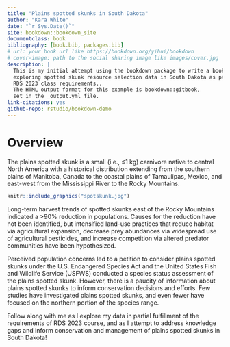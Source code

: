 ```yaml
--- 
title: "Plains spotted skunks in South Dakota"
author: "Kara White"
date: "`r Sys.Date()`"
site: bookdown::bookdown_site
documentclass: book
bibliography: [book.bib, packages.bib]
# url: your book url like https://bookdown.org/yihui/bookdown
# cover-image: path to the social sharing image like images/cover.jpg
description: |
  This is my initial attempt using the bookdown package to write a book website
  exploring spotted skunk resource selection data in South Dakota as part of the
  RDS 2023 class requirements..
  The HTML output format for this example is bookdown::gitbook,
  set in the _output.yml file.
link-citations: yes
github-repo: rstudio/bookdown-demo
---
```


# Overview {-}

The plains spotted skunk is a small (i.e., ≤1 kg) carnivore native to central North America with a historical distribution extending from the southern plains of Manitoba, Canada to the coastal plains of Tamaulipas, Mexico, and east-west from the Mississippi River to the Rocky Mountains. 

```r

knitr::include_graphics("spotskunk.jpg")

```

Long-term harvest trends of spotted skunks east of the Rocky Mountains indicated a >90% reduction in populations. Causes for the reduction have not been identified, but intensified land-use practices that reduce habitat via agricultural expansion, decrease prey abundances via widespread use of agricultural pesticides, and increase competition via altered predator communities have been hypothesized. 

Perceived population concerns led to a petition to consider plains spotted skunks under the U.S. Endangered Species Act and the United States Fish and Wildlife Service (USFWS) conducted a species status assessment of the plains spotted skunk. However, there is a paucity of information about plains spotted skunks to inform conservation decisions and efforts. Few studies have investigated plains spotted skunks, and even fewer have focused on the northern portion of the species range. 

Follow along with me as I explore my data in partial fulfillment of the requirements of RDS 2023 course, and as I attempt to address knowledge gaps and inform conservation and management of plains spotted skunks in South Dakota!
